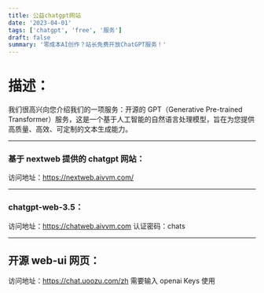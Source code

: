 ```yaml
---
title: 公益chatgpt网站
date: '2023-04-01'
tags: ['chatgpt', 'free', '服务']
draft: false
summary: '零成本AI创作？站长免费开放ChatGPT服务！'
---
```


# 描述：

我们很高兴向您介绍我们的一项服务：开源的 GPT（Generative Pre-trained Transformer）服务，这是一个基于人工智能的自然语言处理模型，旨在为您提供高质量、高效、可定制的文本生成能力。

---

### 基于 nextweb 提供的 chatgpt 网站：

访问地址：https://nextweb.aivvm.com/

---

### chatgpt-web-3.5：

访问地址：https://chatweb.aivvm.com
认证密码：chats

---

## 开源 web-ui 网页：

访问地址：https://chat.uoozu.com/zh
需要输入 openai Keys 使用
